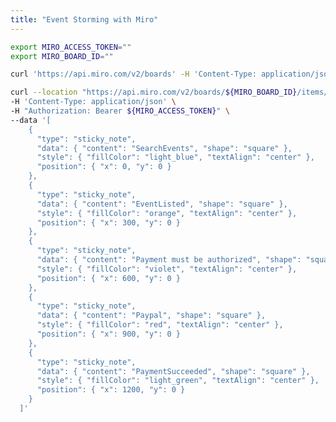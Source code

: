 ```yaml
---
title: "Event Storming with Miro"
---
```


```sh
export MIRO_ACCESS_TOKEN=""
export MIRO_BOARD_ID=""

curl 'https://api.miro.com/v2/boards' -H 'Content-Type: application/json' -H "Authorization: Bearer ${MIRO_ACCESS_TOKEN}" | jq

curl --location "https://api.miro.com/v2/boards/${MIRO_BOARD_ID}/items/bulk" \
-H 'Content-Type: application/json' \
-H "Authorization: Bearer ${MIRO_ACCESS_TOKEN}" \
--data '[
    {
      "type": "sticky_note",
      "data": { "content": "SearchEvents", "shape": "square" },
      "style": { "fillColor": "light_blue", "textAlign": "center" },
      "position": { "x": 0, "y": 0 }
    },
    {
      "type": "sticky_note",
      "data": { "content": "EventListed", "shape": "square" },
      "style": { "fillColor": "orange", "textAlign": "center" },
      "position": { "x": 300, "y": 0 }
    },
    {
      "type": "sticky_note",
      "data": { "content": "Payment must be authorized", "shape": "square" },
      "style": { "fillColor": "violet", "textAlign": "center" },
      "position": { "x": 600, "y": 0 }
    },
    {
      "type": "sticky_note",
      "data": { "content": "Paypal", "shape": "square" },
      "style": { "fillColor": "red", "textAlign": "center" },
      "position": { "x": 900, "y": 0 }
    },
    {
      "type": "sticky_note",
      "data": { "content": "PaymentSucceeded", "shape": "square" },
      "style": { "fillColor": "light_green", "textAlign": "center" },
      "position": { "x": 1200, "y": 0 }
    }
  ]'
```